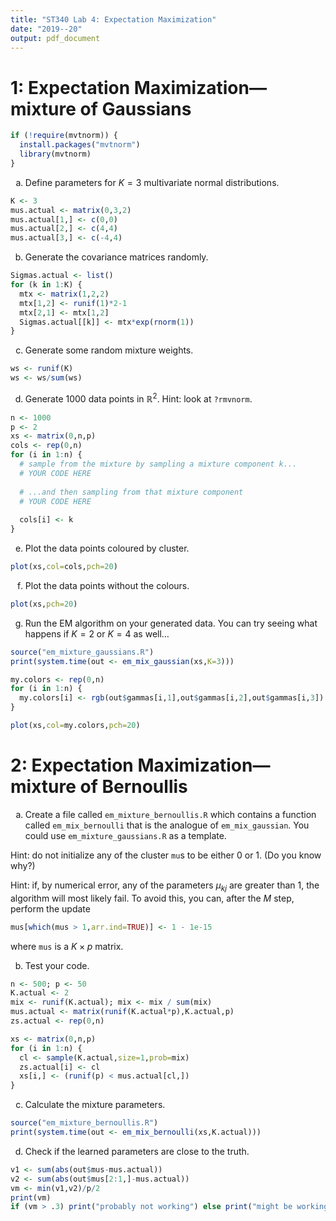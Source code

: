 ```yaml
---
title: "ST340 Lab 4: Expectation Maximization"
date: "2019--20"
output: pdf_document
---
```

# 1: Expectation Maximization---mixture of Gaussians

```r
if (!require(mvtnorm)) {
  install.packages("mvtnorm")
  library(mvtnorm)
}
```

(a) Define parameters for $K = 3$ multivariate normal distributions.
```r
K <- 3
mus.actual <- matrix(0,3,2)
mus.actual[1,] <- c(0,0)
mus.actual[2,] <- c(4,4)
mus.actual[3,] <- c(-4,4)
```

(b) Generate the covariance matrices randomly.
```r
Sigmas.actual <- list()
for (k in 1:K) {
  mtx <- matrix(1,2,2)
  mtx[1,2] <- runif(1)*2-1
  mtx[2,1] <- mtx[1,2]
  Sigmas.actual[[k]] <- mtx*exp(rnorm(1))
}
```

(c) Generate some random mixture weights.
```r
ws <- runif(K)
ws <- ws/sum(ws)
```

(d) Generate 1000 data points in $\mathbb{R}^2$. Hint: look at `?rmvnorm`.
```r
n <- 1000
p <- 2
xs <- matrix(0,n,p)
cols <- rep(0,n)
for (i in 1:n) {
  # sample from the mixture by sampling a mixture component k...
  # YOUR CODE HERE
  
  # ...and then sampling from that mixture component
  # YOUR CODE HERE
  
  cols[i] <- k
}
```

(e) Plot the data points coloured by cluster.
```r
plot(xs,col=cols,pch=20)
```

(f) Plot the data points without the colours.
```r
plot(xs,pch=20)
```

(g) Run the EM algorithm on your generated data. You can try seeing what happens if $K=2$ or $K=4$ as well$\dots$
```r
source("em_mixture_gaussians.R")
print(system.time(out <- em_mix_gaussian(xs,K=3)))

my.colors <- rep(0,n)
for (i in 1:n) {
  my.colors[i] <- rgb(out$gammas[i,1],out$gammas[i,2],out$gammas[i,3])
}

plot(xs,col=my.colors,pch=20)
```

# 2: Expectation Maximization---mixture of Bernoullis

(a) Create a file called `em_mixture_bernoullis.R` which contains a function called `em_mix_bernoulli` that is the analogue of `em_mix_gaussian`. You could use `em_mixture_gaussians.R` as a template.

Hint: do not initialize any of the cluster `mu`s to be either 0 or 1. (Do you know why?)

Hint: if, by numerical error, any of the parameters $\mu_{kj}$ are greater than 1, the algorithm will most likely fail. To avoid this, you can, after the $M$ step, perform the update
```r
mus[which(mus > 1,arr.ind=TRUE)] <- 1 - 1e-15
```
where `mus` is a $K \times p$ matrix.

(b) Test your code.
```r
n <- 500; p <- 50
K.actual <- 2
mix <- runif(K.actual); mix <- mix / sum(mix)
mus.actual <- matrix(runif(K.actual*p),K.actual,p)
zs.actual <- rep(0,n)

xs <- matrix(0,n,p)
for (i in 1:n) {
  cl <- sample(K.actual,size=1,prob=mix)
  zs.actual[i] <- cl
  xs[i,] <- (runif(p) < mus.actual[cl,])
}
```

(c) Calculate the mixture parameters.
```r
source("em_mixture_bernoullis.R")
print(system.time(out <- em_mix_bernoulli(xs,K.actual)))
```

(d) Check if the learned parameters are close to the truth.
```r
v1 <- sum(abs(out$mus-mus.actual))
v2 <- sum(abs(out$mus[2:1,]-mus.actual))
vm <- min(v1,v2)/p/2
print(vm)
if (vm > .3) print("probably not working") else print("might be working")
```
